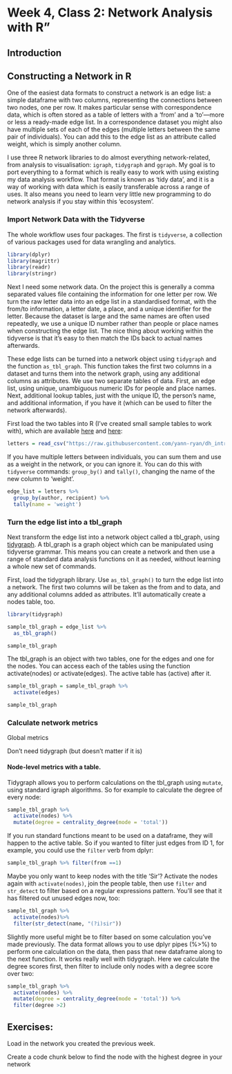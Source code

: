 # Week 4, Class 2: Network Analysis with R"


## Introduction  


## Constructing a Network in R  

One of the easiest data formats to construct a network is an edge list: a simple dataframe with two columns, representing the connections between two nodes, one per row. It makes particular sense with correspondence data, which is often stored as a table of letters with a 'from' and a 'to'---more or less a ready-made edge list. In a correspondence dataset you might also have multiple sets of each of the edges (multiple letters between the same pair of individuals). You can add this to the edge list as an attribute called weight, which is simply another column.

I use three R network libraries to do almost everything network-related, from analysis to visualisation: ```igraph```, ```tidygraph``` and ```ggraph```. My goal is to port everything to a format which is really easy to work with using existing my data analysis workflow. That format is known as 'tidy data', and it is a way of working with data which is easily transferable across a range of uses. It also means you need to learn very little new programming to do network analysis if you stay within this 'ecosystem'. 

### Import Network Data with the Tidyverse

The whole workflow uses four packages. The first is ```tidyverse```, a collection of various packages used for data wrangling and analytics.

```r

library(dplyr)
library(magrittr)
library(readr)
library(stringr)

```

Next I need some network data. On the project this is generally a comma separated values file containing the information for one letter per row. We turn the raw letter data into an edge list in a standardised format, with the from/to information, a letter date, a place, and a unique identifier for the letter. Because the dataset is large and the same names are often used repeatedly, we use a unique ID number rather than people or place names when constructing the edge list. The nice thing about working within the tidyverse is that it's easy to then match the IDs back to actual names afterwards. 

These edge lists can be turned into a network object using ```tidygraph``` and the function ```as_tbl_graph```. This function takes the first two columns in a dataset and turns them into the network graph, using any additional columns as attributes. We use two separate tables of data. First, an edge list, using unique, unambiguous numeric IDs for people and place names. Next, additional lookup tables, just with the unique ID, the person's name, and additional information, if you have it (which can be used to filter the network afterwards). 

First load the two tables into R (I've created small sample tables to work with), which are available [here](https://raw.githubusercontent.com/networkingarchives/blog/master/2021/04/15/my-network-analysis-workflow/letters.csv) and [here](https://raw.githubusercontent.com/networkingarchives/blog/master/2021/04/15/my-network-analysis-workflow/letters.csv): 

```r
letters = read_csv("https://raw.githubusercontent.com/yann-ryan/dh_intro_gates/main/sample_letter_data_network.csv", col_types = cols(.default = "c"))

```


If you have multiple letters between individuals, you can sum them and use as a weight in the network, or you can ignore it. You can do this with ```tidyverse``` commands: ```group_by()``` and ```tally()```, changing the name of the new column to 'weight'. 

```r

edge_list = letters %>% 
  group_by(author, recipient) %>% 
  tally(name = 'weight')

```

### Turn the edge list into a tbl_graph

Next transform the edge list into a network object called a tbl_graph, using [tidygraph](https://www.data-imaginist.com/2017/introducing-tidygraph/). A tbl_graph is a graph object which can be manipulated using tidyverse grammar. This means you can create a network and then use a range of standard data analysis functions on it as needed, without learning a whole new set of commands.

First, load the tidygraph library. Use ```as_tbl_graph()``` to turn the edge list into a network. The first two columns will be taken as the from and to data, and any additional columns added as attributes. It'll automatically create a nodes table, too.

```r
library(tidygraph)

sample_tbl_graph = edge_list %>% 
  as_tbl_graph()

sample_tbl_graph
```


The tbl_graph is an object with two tables, one for the edges and one for the nodes. You can access each of the tables using the function activate(nodes) or activate(edges). The active table has (active) after it. 

```r

sample_tbl_graph = sample_tbl_graph %>% 
  activate(edges)

sample_tbl_graph

```

### Calculate network metrics 

Global metrics

Don't need tidygraph (but doesn't matter if it is)

#### Node-level metrics with a table.

Tidygraph allows you to perform calculations on the tbl_graph using ```mutate```, using standard igraph algorithms. So for example to calculate the degree of every node:

```r
sample_tbl_graph %>% 
  activate(nodes) %>% 
  mutate(degree = centrality_degree(mode = 'total'))
```
If you run standard functions meant to be used on a dataframe, they will happen to the active table. So if you wanted to filter just edges from ID 1, for example, you could use the ```filter``` verb from dplyr:


```r
sample_tbl_graph %>% filter(from ==1)
```


Maybe you only want to keep nodes with the title 'Sir'? Activate the nodes again with ```activate(nodes)```, join the people table, then use ```filter``` and ```str_detect``` to filter based on a regular expressions pattern. You'll see that it has filtered out unused edges now, too:


```r
sample_tbl_graph %>% 
  activate(nodes)%>% 
  filter(str_detect(name, "(?i)sir"))
```

Slightly more useful might be to filter based on some calculation you've made previously. The data format allows you to use dplyr pipes (%>%) to perform one calculation on the data, then pass that new dataframe along to the next function. It works really well with tidygraph. Here we calculate the degree scores first, then filter to include only nodes with a degree score over two:

```r

sample_tbl_graph %>% 
  activate(nodes) %>% 
  mutate(degree = centrality_degree(mode = 'total')) %>% 
  filter(degree >2)

```


## Exercises:

Load in the network you created the previous week.

Create a code chunk below to find the node with the highest degree in your network









